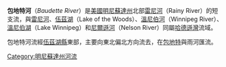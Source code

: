 '''包地特河'''（''Baudette River''）是[[美國|美國]][[明尼蘇達州|明尼蘇達州]]北部[[雷尼河|雷尼河]]（Rainy River）的短支流，與[[雷尼河|雷尼河]]、[[伍茲湖|伍茲湖]]（Lake of the Woods）、[[溫尼伯河|溫尼伯河]]（Winnipeg River）、[[溫尼伯湖|溫尼伯湖]]（Lake Winnipeg）和[[尼爾遜河|尼爾遜河]]（Nelson River）同屬[[哈德遜灣|哈德遜灣]]流域。

包地特河流經[[伍茲湖縣|伍茲湖縣]]東部，主要向東北偏北方向流去，在[[包地特|包地特]]與雨河匯流。

{{Minnesota-stub}}
{{DEFAULTSORT:Baudette River}}
[[Category:明尼蘇達州河流|Category:明尼蘇達州河流]]